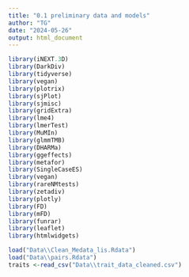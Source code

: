 ```yaml
---
title: "0.1 preliminary data and models"
author: "TG"
date: "2024-05-26"
output: html_document
---
```


```r
library(iNEXT.3D)
library(DarkDiv)
library(tidyverse)
library(vegan)
library(plotrix)
library(sjPlot)
library(sjmisc)
library(gridExtra)
library(lme4)
library(lmerTest)
library(MuMIn)
library(glmmTMB)
library(DHARMa)
library(ggeffects)
library(metafor)
library(SingleCaseES)
library(vegan)
library(rareNMtests)
library(zetadiv)
library(plotly)
library(FD)
library(mFD)
library(funrar)
library(leaflet)
library(htmlwidgets)
```


```r

load("Data\\Clean_Medata_lis.Rdata")
load("Data\\pairs.Rdata")
traits <-read_csv("Data\\trait_data_cleaned.csv")

```